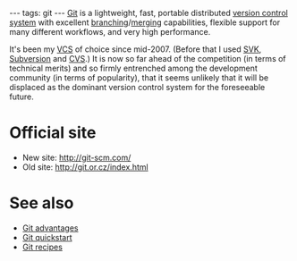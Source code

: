 ---
tags: git
---
[[Git]] is a lightweight, fast, portable distributed [[version control system]] with excellent [[branching]]/[[merging]] capabilities, flexible support for many different workflows, and very high performance.

It's been my [[VCS]] of choice since mid-2007. (Before that I used [[SVK]], [[Subversion]] and [[CVS]].) It is now so far ahead of the competition (in terms of technical merits) and so firmly entrenched among the development community (in terms of popularity), that it seems unlikely that it will be displaced as the dominant version control system for the foreseeable future.

= Official site =

* New site: http://git-scm.com/
* Old site: http://git.or.cz/index.html

= See also =

* [[Git advantages]]
* [[Git quickstart]]
* [[Git recipes]]
